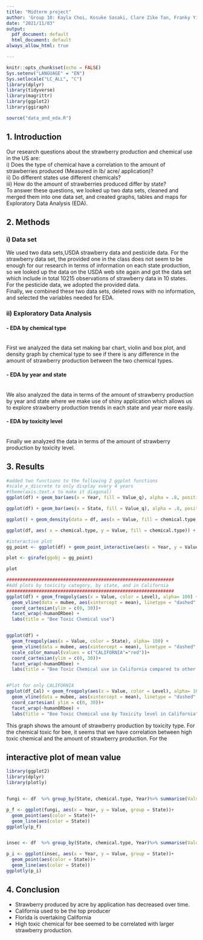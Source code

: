```yaml
---
title: "Midterm project"
author: 'Group 10: Kayla Choi, Kosuke Sasaki, Clare Zike Tan, Franky Yifan Zhang'
date: "2021/11/03"
output:
  pdf_document: default
  html_document: default
always_allow_html: true

---
```


```r
knitr::opts_chunk$set(echo = FALSE)
Sys.setenv("LANGUAGE" = "EN")
Sys.setlocale("LC_ALL", "C")
library(dplyr)
library(tidyverse)
library(magrittr)
library(ggplot2)
library(ggiraph)
```


```r
source("data_and_eda.R")
```

## 1. Introduction
Our research questions about the strawberry production and chemical use in the US are:  
i) Does the type of chemical have a correlation to the amount of strawberries produced (Measured in lb/ acre/ application)?  
ii) Do different states use different chemicals?  
iii) How do the amount of strawberries produced differ by state?  
To answer these questions, we looked up two data sets, cleaned and merged them into one data set, and created graphs, tables and maps for Exploratory Data Analysis (EDA).

## 2. Methods
### i) Data set
We used two data sets,USDA strawberry data and pesticide data. For the strawberry data set, the provided one in the class does not seem to be enough for our research in terms of information on each state production, so we looked up the data on the USDA web site again and got the data set which include in total 10215 observations of strawberry data in 10 states.  
For the pesticide data, we adopted the provided data.   
Finally, we combined these two data sets, deleted rows with no information, and selected the variables needed for EDA.

### ii) Exploratory Data Analysis
#### - EDA by chemical type 
<br>
First we analyzed the data set making bar chart, violin and box plot, and density graph by chemical type to see if there is any difference in the amount of strawberry production between the two chemical types.

#### - EDA by year and state 
<br>
We also analyzed the data in terms of the amount of strawberry production by year and state where we make use of shiny application which allows us to explore strawberry production trends in each state and year more easily. 

#### - EDA by toxicity level  
<br>
Finally we analyzed the data in terms of the amount of strawberry production by toxicity level.

## 3. Results

```r
#added two functions to the following 2 ggplot functions
#scale_x_discrete to only display every 4 years
#theme(axis.text.x to make it diagonal)
ggplot(df) + geom_bar(aes(x = Year, fill = Value_q), alpha = .8, position = "fill") + facet_grid(~ chemical.type) +  scale_x_discrete(breaks=seq(1990, 2019, 4)) + theme(axis.text.x = element_text(angle = 45, vjust = 0.5, hjust=1))

ggplot(df) + geom_bar(aes(x = State, fill = Value_q), alpha = .8, position = "fill") + facet_grid(~ chemical.type) + theme(legend.position  = "bottom") + theme(axis.text.x = element_text(angle = 45, hjust=1))

ggplot() + geom_density(data = df, aes(x = Value, fill = chemical.type, color = chemical.type), alpha = .5) + geom_vline(data = mu, aes(xintercept = mean, color = chemical.type), linetype = "dashed", lwd = .8)

ggplot(df, aes( x = chemical.type, y = Value, fill = chemical.type)) + geom_violin(alpha = .5) + geom_boxplot(width=0.1) + stat_summary(fun=mean, geom="point", shape=1, size=2) + theme(legend.position  = "none")

#interactive plot 
gg_point <- ggplot(df) + geom_point_interactive(aes(x = Year, y = Value, color = State, tooltip = chemical, data_id = chemical)) 

plot <- girafe(ggobj = gg_point)

plot

##############################################################
#Add plots by toxicity category, by state, and in California
##############################################################
ggplot(df) + geom_freqpoly(aes(x = Value, color = Level), alpha= 100) + 
  geom_vline(data = mubee, aes(xintercept = mean), linetype = "dashed", lwd = .8) + 
  coord_cartesian(ylim = c(0, 30))+
  facet_wrap(~humanORbee) +
  labs(title = "Bee Toxic Chemical use")


ggplot(df) + 
  geom_freqpoly(aes(x = Value, color = State), alpha= 100) + 
  geom_vline(data = mubee, aes(xintercept = mean), linetype = "dashed", lwd = .8) + 
  scale_color_manual(values = c("CALIFORNIA"="red"))+
  coord_cartesian(ylim = c(0, 30))+
  facet_wrap(~humanORbee) +
  labs(title = "Bee Toxic Chemical use in California compared to other states")


#Plot for only CALIFORNIA
ggplot(df_Cal) + geom_freqpoly(aes(x = Value, color = Level), alpha= 100) + 
  geom_vline(data = mubee, aes(xintercept = mean), linetype = "dashed", lwd = .8) + 
  coord_cartesian( ylim = c(0, 30))+
  facet_wrap(~humanORbee) +
  labs(title = "Bee Toxic Chemical use by Toxicity level in California")

```
This graph shows the amount of strawberry production by toxicity type. For the chemical toxic for bee, it seems that we have correlation between high toxic chemical and the amount of strawberry production. For the 

## interactive plot of mean value
```r


library(ggplot2)
library(dplyr)
library(plotly)


fungi <- df  %>% group_by(State, chemical.type, Year)%>% summarise(Value = mean(Value)) %>% filter(chemical.type == "CHEMICAL, FUNGICIDE")

p_f <- ggplot(fungi, aes(x = Year, y = Value, group = State))+
  geom_point(aes(color = State))+
  geom_line(aes(color = State))
ggplotly(p_f)


insec <- df  %>% group_by(State, chemical.type, Year)%>% summarise(Value = mean(Value)) %>% filter(chemical.type == "CHEMICAL, INSECTICIDE")

p_i <- ggplot(insec, aes(x = Year, y = Value, group = State))+
  geom_point(aes(color = State))+
  geom_line(aes(color = State))
ggplotly(p_i)


```










## 4. Conclusion
- Strawberry produced by acre by application has decreased over time. 
- California used to be the top producer
- Florida is overtaking California
- High toxic chemical for bee seemed to be correlated with larger strawberry production. 
